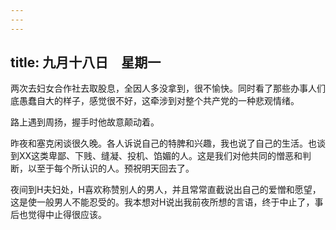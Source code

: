```yaml
---
---
---
```

title: 九月十八日　星期一
---




两次去妇女合作社去取股息，全因人多没拿到，很不愉快。同时看了那些办事人们底愚蠢自大的样子，感觉很不好，这牵涉到对整个共产党的一种悲观情绪。

路上遇到周扬，握手时他故意颠动着。

昨夜和塞克闲谈很久晚。各人诉说自己的特脾和兴趣，我也说了自己的生活。也谈到XX这类卑鄙、下贱、缝凝、投机、馅媚的人。这是我们对他共同的憎恶和判断，以至于每个所认识的人。预祝明天回去了。

夜间到H夫妇处，H喜欢称赞别人的男人，并且常常直截说出自己的爱憎和愿望，这是使一般男人不能忍受的。我本想对H说出我前夜所想的言语，终于中止了，事后也觉得中止得很应该。